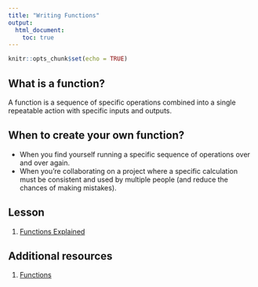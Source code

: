 ```yaml
---
title: "Writing Functions"
output: 
  html_document:
    toc: true
---
```


```r
knitr::opts_chunk$set(echo = TRUE)
```

## What is a function?
A function is a sequence of specific operations combined into a single repeatable action with specific inputs and outputs.

## When to create your own function?
- When you find yourself running a specific sequence of operations over and over again.
- When you're collaborating on a project where a specific calculation must be consistent and used by multiple people (and reduce the chances of making mistakes).

## Lesson
1. [Functions Explained](https://swcarpentry.github.io/r-novice-gapminder/10-functions/index.html)

## Additional resources
1. [Functions](https://r4ds.had.co.nz/functions.html)